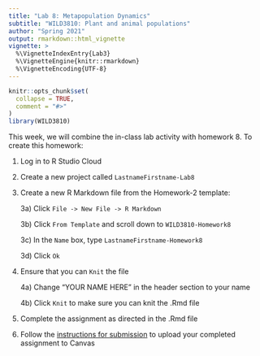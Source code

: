 ```yaml
---
title: "Lab 8: Metapopulation Dynamics"
subtitle: "WILD3810: Plant and animal populations"
author: "Spring 2021"
output: rmarkdown::html_vignette
vignette: >
  %\VignetteIndexEntry{Lab3}
  %\VignetteEngine{knitr::rmarkdown}
  %\VignetteEncoding{UTF-8}
---
```


```r
knitr::opts_chunk$set(
  collapse = TRUE,
  comment = "#>"
)
library(WILD3810)
```


This week, we will combine the in-class lab activity with homework 8. To create this homework:

1) Log in to R Studio Cloud

2) Create a new project called `LastnameFirstname-Lab8`

3) Create a new R Markdown file from the Homework-2 template:

    3a) Click `File -> New File -> R Markdown`  
    
    3b) Click `From Template` and scroll down to `WILD3810-Homework8`  
    
    3c) In the `Name` box, type `LastnameFirstname-Homework8`  
    
    3d) Click `Ok`

4) Ensure that you can `Knit` the file

    4a) Change "YOUR NAME HERE" in the header section to your name  
    
    4b) Click `Knit` to make sure you can knit the .Rmd file  
    
5) Complete the assignment as directed in the .Rmd file

6) Follow the [instructions for submission](https://rushinglab.github.io/WILD3810/articles/homework.html) to upload your completed assignment to Canvas



